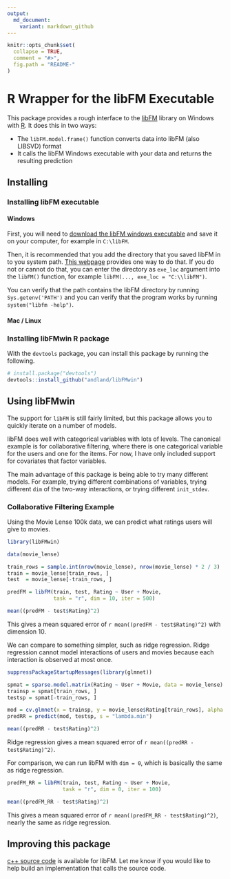 ```yaml
---
output:
  md_document:
    variant: markdown_github
---
```


<!-- README.md is generated from README.Rmd. Please edit that file -->

```r
knitr::opts_chunk$set(
  collapse = TRUE,
  comment = "#>",
  fig.path = "README-"
)
```

# R Wrapper for the libFM Executable

This package provides a rough interface to the [libFM](http://www.libfm.org/) library on Windows with [R](https://www.r-project.org/). It does this in two ways:

* The `libFM.model.frame()` function converts data into libFM (also LIBSVD) format
* It calls the libFM Windows executable with your data and returns the resulting prediction

## Installing

### Installing libFM executable

#### Windows

First, you will need to [download the libFM windows executable](http://www.libfm.org/#download) and save it on your computer, for example in `C:\libFM`. 

Then, it is recommended that you add the directory that you saved libFM in to you system path. [This webpage](https://msdn.microsoft.com/en-us/library/office/ee537574(v=office.14).aspx) provides one way to do that. If you do not or cannot do that, you can enter the directory as `exe_loc` argument into the `libFM()` function, for example `libFM(..., exe_loc = "C:\\libFM")`.

You can verify that the path contains the libFM directory by running `Sys.getenv('PATH')` and you can verify that the program works by running `system("libfm -help")`.

#### Mac / Linux



### Installing libFMwin R package

With the `devtools` package, you can install this package by running the following.

```r
# install.package("devtools")
devtools::install_github("andland/libFMwin")
```

## Using libFMwin

The support for `libFM` is still fairly limited, but this package allows you to quickly iterate on a number of models. 

libFM does well with categorical variables with lots of levels. The canonical example is for collaborative filtering, where there is one categorical variable for the users and one for the items. For now, I have only included support for covariates that factor variables.

The main advantage of this package is being able to try many different models. For example, trying different combinations of variables, trying different `dim` of the two-way interactions, or trying different `init_stdev`.

### Collaborative Filtering Example

Using the Movie Lense 100k data, we can predict what ratings users will give to movies.
```r
library(libFMwin)

data(movie_lense)

train_rows = sample.int(nrow(movie_lense), nrow(movie_lense) * 2 / 3)
train = movie_lense[train_rows, ]
test  = movie_lense[-train_rows, ]

predFM = libFM(train, test, Rating ~ User + Movie,
               task = "r", dim = 10, iter = 500)

mean((predFM - test$Rating)^2)
```
This gives a mean squared error of `r mean((predFM - test$Rating)^2)` with dimension 10.

We can compare to something simpler, such as ridge regression. Ridge regression cannot model interactions of users and movies because each interaction is observed at most once.
```r
suppressPackageStartupMessages(library(glmnet))

spmat = sparse.model.matrix(Rating ~ User + Movie, data = movie_lense)
trainsp = spmat[train_rows, ]
testsp = spmat[-train_rows, ]

mod = cv.glmnet(x = trainsp, y = movie_lense$Rating[train_rows], alpha = 0)
predRR = predict(mod, testsp, s = "lambda.min")

mean((predRR - test$Rating)^2)
```
Ridge regression gives a mean squared error of `r mean((predRR - test$Rating)^2)`.

For comparison, we can run libFM with `dim = 0`, which is basically the same as ridge regression.
```r
predFM_RR = libFM(train, test, Rating ~ User + Movie,
                  task = "r", dim = 0, iter = 100)

mean((predFM_RR - test$Rating)^2)
```
This gives a mean squared error of `r mean((predFM_RR - test$Rating)^2)`, nearly the same as ridge regression.

## Improving this package

[c++ source code](https://github.com/srendle/libfm) is available for libFM. Let me know if you would like to help build an implementation that calls the source code.
